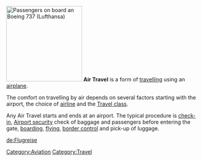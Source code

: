 [[Image:B737-500.Economycabin.jpg|thumb|200px|Passengers on board an [[Boeing 737]] (Lufthansa)]]
'''Air Travel''' is a form of [[travelling]] using an [[airplane]].

The comfort on travelling by air depends on several factors starting with the airport, the choice of [[airline]] and the [[Travel class]].

Any Air Travel starts and ends at an airport. The typical procedure is [[check-in]], [[Airport security]] check of baggage and passengers before entering the gate, [[boarding]], [[flying]], [[border control]] and pick-up of luggage.

{{commons|Air Travel}}
{{commons|Category:Air travel}}

{{aviation-stub}}
{{tourism-stub}}

[[Category:Aviation]]
[[Category:Travel]]

[[de:Flugreise]]